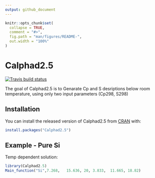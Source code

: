 ```yaml
---
output: github_document
---
```


<!-- README.md is generated from README.Rmd. Please edit that file -->

```r
knitr::opts_chunk$set(
  collapse = TRUE,
  comment = "#>",
  fig.path = "man/figures/README-",
  out.width = "100%"
)
```

# Calphad2.5

<!-- badges: start -->
[![Travis build status](https://travis-ci.com/AObaied/Calphad2.5.svg?branch=master)](https://travis-ci.com/AObaied/Calphad2.5)
<!-- badges: end -->

The goal of Calphad2.5 is to Genarate Cp and S desriptions below room temperature, using only two input parameters (Cp298, S298)

## Installation

You can install the released version of Calphad2.5 from [CRAN](https://CRAN.R-project.org) with:

``` r
install.packages("Calphad2.5")
```

## Example - Pure Si

Temp dependent solution:

```r
library(Calphad2.5)
Main_function("Si",7.268,	15.636,	20,	3.833,	11.665,	18.82)
```


